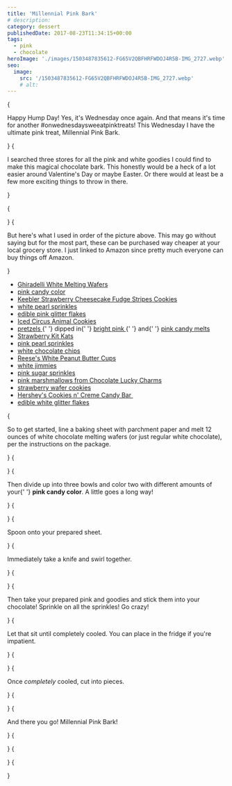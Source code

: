 ```yaml
---
title: 'Millennial Pink Bark'
# description:
category: dessert
publishedDate: 2017-08-23T11:34:15+00:00
tags:
  - pink
  - chocolate
heroImage: './images/1503487835612-FG65V2QBFHRFWDOJ4R5B-IMG_2727.webp'
seo:
  image:
    src: '/1503487835612-FG65V2QBFHRFWDOJ4R5B-IMG_2727.webp'
    # alt:
---
```



{<p>Happy Hump Day! Yes, it's Wednesday once again. And that means it's time for
another #onwednesdaysweeatpinktreats! This Wednesday I have the ultimate
pink treat, Millennial Pink Bark.</p>}
{<p>I searched three stores for all the pink and white goodies I could find to
make this magical chocolate bark. This honestly would be a heck of a lot
easier around Valentine's Day or maybe Easter. Or there would at least be a
few more exciting things to throw in there.</p>}

{<p><Picture
		src={ContentImage1}
		alt="Millennial Pink Bark | Sarah Makes Stuff"
	/></p>}
{<p>But here's what I used in order of the picture above. This may go without
saying but for the most part, these can be purchased way cheaper at your local
grocery store. I just linked to Amazon since pretty much everyone can buy
things off Amazon.</p>}

<ul>
	<li>
		<a
			target="_blank"
			href="https://www.amazon.com/Ghirardelli-Chocolate-White-Making-Wafers/dp/B00H3T7BR6/ref=sr_1_1_s_it?s=grocery&amp;ie=UTF8&amp;qid=1503486816&amp;sr=1-1&amp;keywords=ghirardelli%2Bwhite%2Bmelting%2Bwafers&amp;th=1"
		>
			Ghiradelli White Melting Wafers
		</a>
	</li>
	<li>
		<a
			target="_blank"
			href="https://www.amazon.com/Candy-Colors-25oz-Pkg-Pink-Violet/dp/B003W0H5DK/ref=sr_1_3?ie=UTF8&amp;qid=1503486853&amp;sr=8-3&amp;keywords=pink+candy+color"
		>
			pink candy color
		</a>
	</li>
	<li>
		<a
			target="_blank"
			href="https://www.amazon.com/Keebler-Strawberry-Cheesecake-Stripes-Cookies/dp/B071K2WSH8/ref=pd_lpo_sbs_325_img_0?_encoding=UTF8&amp;psc=1&amp;refRID=T58J4GNSKHQAEHQVF9GR"
		>
			Keebler Strawberry Cheesecake Fudge Stripes Cookies
		</a>
	</li>
	<li>
		<a
			target="_blank"
			href="https://www.amazon.com/Wilton-Sugar-Pearls-White-Oz/dp/B002N7ST6U/ref=sr_1_1_s_it?s=grocery&amp;ie=UTF8&amp;qid=1503485784&amp;sr=1-1&amp;keywords=white+pearl+sprinkles"
		>
			white pearl sprinkles
		</a>
	</li>
	<li>
		<a
			target="_blank"
			href="https://www.amazon.com/Wilton-703-1260-Pink-Cake-Sparkles/dp/B0000AE623"
		>
			edible pink glitter flakes
		</a>
	</li>
	<li>
		<a
			target="_blank"
			href="https://www.amazon.com/Mothers-Original-Circus-Cookies-12-ounce/dp/B00I8D3BO8/ref=sr_1_3_s_it?s=grocery&amp;ie=UTF8&amp;qid=1503486026&amp;sr=1-3&amp;keywords=circus+animal+cookies"
		>
			Iced Circus Animal Cookies
		</a>
	</li>
	<li>
		<a
			target="_blank"
			href="https://www.amazon.com/Snyders-Hanover-Pretzels-Canister-Ounce/dp/B01B0484WU/ref=sr_1_5_s_it?s=grocery&amp;ie=UTF8&amp;qid=1503486881&amp;sr=1-5&amp;keywords=pretzels"
		>
			pretzels
		</a>{' '}
		dipped in{' '}
		<a
			target="_blank"
			href="https://www.amazon.com/Wilton-1911-424-Candy-Melts-Bright/dp/B06Y5H4K16/ref=sr_1_fkmr0_3_a_it?ie=UTF8&amp;qid=1503486112&amp;sr=8-3-fkmr0&amp;keywords=wilton+pink+melting+candy"
		>
			bright pink
		</a>{' '}
		and{' '}
		<a
			target="_blank"
			href="https://www.amazon.com/Wilton-Pink-Candy-Melts-Ounce/dp/B06Y5PLZDM/ref=sr_1_fkmr0_4_a_it?ie=UTF8&amp;qid=1503486112&amp;sr=8-4-fkmr0&amp;keywords=wilton+pink+melting+candy"
		>
			pink candy melts
		</a>
	</li>
	<li>
		<a
			target="_blank"
			href="https://www.amazon.com/s/ref=nb_sb_noss_2?url=search-alias%3Daps&amp;field-keywords=strawberry+kit+kats"
		>
			Strawberry Kit Kats
		</a>
	</li>
	<li>
		<a
			target="_blank"
			href="https://www.amazon.com/Wilton-710-1132-Pink-Sugar-Pearls/dp/B003WHDABE/ref=sr_1_1?ie=UTF8&amp;qid=1503486243&amp;sr=8-1&amp;keywords=pink+pearl+sprinkles"
		>
			pink pearl sprinkles
		</a>
	</li>
	<li>
		<a
			target="_blank"
			href="https://www.amazon.com/Ghirardelli-Premium-Baking-Classic-Chocolate/dp/B000R96FJY/ref=sr_1_1_a_it?ie=UTF8&amp;qid=1503486289&amp;sr=8-1&amp;keywords=ghiradelli+white+chocolate+chips"
		>
			white chocolate chips
		</a>
	</li>
	<li>
		<a
			target="_blank"
			href="https://www.amazon.com/REESES-White-Peanut-Butter-Miniatures/dp/B001FA1DUU/ref=sr_1_1_a_it?ie=UTF8&amp;qid=1503486327&amp;sr=8-1&amp;keywords=white%2Bchocolate%2Breeses&amp;th=1"
		>
			Reese's White Peanut Butter Cups
		</a>
	</li>
	<li>
		<a
			target="_blank"
			href="https://www.amazon.com/CK-Products-Jimmies-Sprinkles-Bottle/dp/B0018AFPJC/ref=sr_1_sc_1_a_it?ie=UTF8&amp;qid=1503486384&amp;sr=8-1-spell&amp;keywords=white+juimmies"
		>
			white jimmies
		</a>
	</li>
	<li>
		<a
			target="_blank"
			href="https://www.amazon.com/Wilton-710-038-Sparkling-Sugar-Decorative/dp/B000SSZI0Q/ref=sr_1_4_s_it?s=grocery&amp;ie=UTF8&amp;qid=1503486469&amp;sr=1-4&amp;keywords=pink+and+sprinkles"
		>
			pink sugar sprinkles
		</a>
	</li>
	<li>
		<a
			target="_blank"
			href="https://www.amazon.com/Lucky-Charms-Cereal-Chocolate-Box/dp/B000VDR3E2/ref=sr_1_1_a_it?ie=UTF8&amp;qid=1503486521&amp;sr=8-1&amp;keywords=chocolate+lucky+charms"
		>
			pink marshmallows from Chocolate Lucky Charms
		</a>
	</li>
	<li>
		<a
			target="_blank"
			href="https://www.amazon.com/Keebler-Strawberry-Sugar-Wafers-Twelve/dp/B001IMUGR6/ref=sr_1_1_s_it?s=grocery&amp;ie=UTF8&amp;qid=1503486583&amp;sr=1-1&amp;keywords=strawberry+wafer+cookies"
		>
			strawberry wafer cookies
		</a>
	</li>
	<li>
		<a
			target="_blank"
			href="https://www.amazon.com/HERSHEYS-Cookies-Crème-Candy-Cookie/dp/B005CV1SO4/ref=sr_1_2_a_it?ie=UTF8&amp;qid=1503486653&amp;sr=8-2&amp;keywords=cookies%2Bn%2Bcream%2Bhershey&amp;th=1"
		>
			Hershey's Cookies n' Creme Candy Bar
		</a>
		 
	</li>
	<li>
		<a
			target="_blank"
			href="https://www.amazon.com/White-Edible-Glitter-Flakes-Products/dp/B00CRJA8L8/ref=sr_1_1_a_it?ie=UTF8&amp;qid=1503486731&amp;sr=8-1&amp;keywords=edible+white+flake"
		>
			edible white glitter flakes
		</a>
	</li>
</ul>
{
	<p>
		So to get started, line a baking sheet with parchment paper and melt 12
		ounces of white chocolate melting wafers (or just regular white chocolate),
		per the instructions on the package.
	</p>
}
{
	<p>
		<Picture
			src={ContentImage2}
			alt="Millennial Pink Bark | Sarah Makes Stuff"
		/>
	</p>
}
{
	<p>
		Then divide up into three bowls and color two with different amounts of your{' '}
		<strong>pink candy color</strong>. A little goes a long way!
	</p>
}
{
	<p>
		<Picture
			src={ContentImage3}
			alt="Millennial Pink Bark | Sarah Makes Stuff"
		/>
	</p>
}
{<p>Spoon onto your prepared sheet.</p>}
{<p>Immediately take a knife and swirl together.</p>}
{
	<p>
		<Picture
			src={ContentImage4}
			alt="Millennial Pink Bark | Sarah Makes Stuff"
		/>
	</p>
}
{
	<p>
		Then take your prepared pink and goodies and stick them into your chocolate!
		Sprinkle on all the sprinkles! Go crazy!
	</p>
}
{
	<p>
		Let that sit until completely cooled. You can place in the fridge if you're
		impatient.
	</p>
}
{
	<p>
		<Picture
			src={ContentImage5}
			alt="Millennial Pink Bark | Sarah Makes Stuff"
		/>
	</p>
}
{
	<p>
		Once <em>completely </em>cooled, cut into pieces.
	</p>
}
{
	<p>
		<Picture
			src={ContentImage6}
			alt="Millennial Pink Bark | Sarah Makes Stuff"
		/>
	</p>
}
{<p>And there you go! Millennial Pink Bark!</p>}
{
	<p>
		<Picture
			src={ContentImage7}
			alt="Millennial Pink Bark | Sarah Makes Stuff"
		/>
	</p>
}
{
	<p>
		<Picture
			src={ContentImage8}
			alt="Millennial Pink Bark | Sarah Makes Stuff"
		/>
	</p>
}
{
	<p>
		<Picture
			src={ContentImage9}
			alt="Millennial Pink Bark | Sarah Makes Stuff"
		/>
	</p>
}
